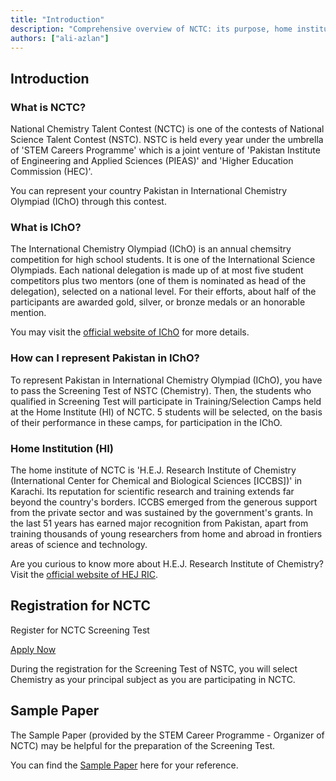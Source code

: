 ```yaml
---
title: "Introduction"
description: "Comprehensive overview of NCTC: its purpose, home institution, and registration"
authors: ["ali-azlan"]
---
```


## Introduction

### What is NCTC?

National Chemistry Talent Contest (NCTC) is one of the contests of National Science Talent Contest (NSTC). NSTC is held every year under the umbrella of 'STEM Careers Programme' which is a joint venture of 'Pakistan Institute of Engineering and Applied Sciences (PIEAS)' and 'Higher Education Commission (HEC)'.

You can represent your country Pakistan in International Chemistry Olympiad (IChO) through this contest.

### What is IChO?

The International Chemistry Olympiad (IChO) is an annual chemsitry competition for high school students. It is one of the International Science Olympiads. Each national delegation is made up of at most five student competitors plus two mentors (one of them is nominated as head of the delegation), selected on a national level. For their efforts, about half of the participants are awarded gold, silver, or bronze medals or an honorable mention.

You may visit the [official website of IChO](https://www.icho.sk/) for more details.

### How can I represent Pakistan in IChO?

To represent Pakistan in International Chemistry Olympiad (IChO), you have to pass the Screening Test of NSTC (Chemistry). Then, the students who qualified in Screening Test will participate in Training/Selection Camps held at the Home Institute (HI) of NCTC. 5 students will be selected, on the basis of their performance in these camps, for participation in the IChO.

### Home Institution (HI)

The home institute of NCTC is 'H.E.J. Research Institute of Chemistry (International Center for Chemical and Biological Sciences [ICCBS])' in Karachi. Its reputation for scientific research and training extends far beyond the country's borders. ICCBS emerged from the generous support from the private sector and was sustained by the government's grants. In the last 51 years has earned major recognition from Pakistan, apart from training thousands of young researchers from home and abroad in frontiers areas of science and technology.

Are you curious to know more about H.E.J. Research Institute of Chemistry? Visit the [official website of HEJ RIC](https://iccs.edu/page-hej).

## Registration for NCTC

Register for NCTC Screening Test

[Apply Now](/apply)

During the registration for the Screening Test of NSTC, you will select Chemistry
as your principal subject as you are participating in NCTC.

## Sample Paper

The Sample Paper (provided by the STEM Career Programme - Organizer of NCTC) may be helpful for the preparation of the Screening Test.

You can find the [Sample Paper](/nctc/sample-paper) here for your reference.
